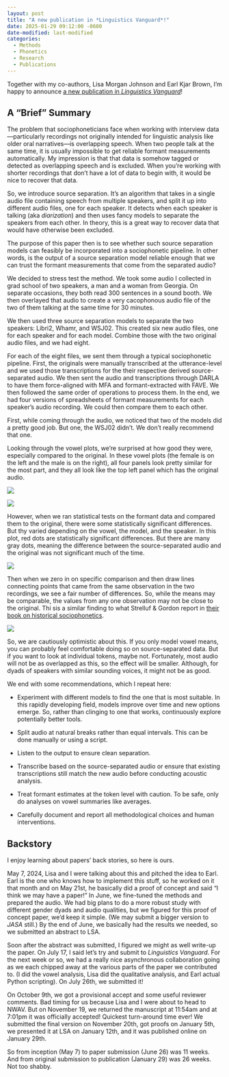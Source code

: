 ```yaml
---
layout: post
title: "A new publication in *Linguistics Vanguard*!"
date: 2025-01-29 09:12:00 -0600
date-modified: last-modified
categories: 
  - Methods
  - Phonetics
  - Research
  - Publications 
---
```


Together with my co-authors, Lisa Morgan Johnson and Earl Kjar Brown, I'm happy to announce [a new publication in *Linguistics Vanguard*](https://www.degruyter.com/document/doi/10.1515/lingvan-2024-0152/html)! 

## A "Brief" Summary

The problem that sociophoneticians face when working with interview data---particularly recordings not originally intended for linguistic analysis like older oral narratives---is overlapping speech. When two people talk at the same time, it is usually impossible to get reliable formant measurements automatically. My impression is that that data is somehow tagged or detected as overlapping speech and is excluded. When you're working with shorter recordings that don't have a lot of data to begin with, it would be nice to recover that data. 

So, we introduce source separation. It's an algorithm that takes in a single audio file containing speech from multiple speakers, and split it up into different audio files, one for each speaker. It detects when each speaker is talking (aka *diarization*) and then uses fancy models to separate the speakers from each other. In theory, this is a great way to recover data that would have otherwise been excluded. 

The purpose of this paper then is to see whether such source separation models can feasibly be incorporated into a sociophonetic pipeline. In other words, is the output of a source separation model reliable enough that we can trust the formant measurements that come from the separated audio?

We decided to stress test the method. We took some audio I collected in grad school of two speakers, a man and a woman from Georgia. On separate occasions, they both read 300 sentences in a sound booth. We then overlayed that audio to create a very cacophonous audio file of the two of them talking at the same time for 30 minutes. 

We then used three source separation models to separate the two speakers: Libri2, Whamr, and WSJ02. This created six new audio files, one for each speaker and for each model. Combine those with the two original audio files, and we had eight. 

For each of the eight files, we sent them through a typical sociophonetic pipeline. First, the originals were manually transcribed at the utterance-level and we used those transcriptions for the their respective derived source-separated audio. We then sent the audio and transcriptions through DARLA to have them force-aligned with MFA and formant-extracted with FAVE. We then followed the same order of operations to process them. In the end, we had four versions of spreadsheets of formant measurements for each speaker's audio recording. We could then compare them to each other. 

First, while coming through the audio, we noticed that two of the models did a pretty good job. But one, the WSJ02 didn't. We don't really recommend that one.

Looking through the vowel plots, we're surprised at how good they were, especially compared to the original. In these vowel plots (the female is on the left and the male is on the right), all four panels look pretty similar for the most part, and they all look like the top left panel which has the original audio.

:::{layout-ncol=2}
![](female.png)

![](male.png)
:::


However, when we ran statistical tests on the formant data and compared them to the original, there were some statistically significant differences. But thy varied depending on the vowel, the model, and the speaker. In this plot, red dots are statistically significant differences. But there are many gray dots, meaning the difference between the source-separated audio and the original was not significant much of the time.

![](pairwise_comparisons.png)

Then when we zero in on specific comparison and then draw lines connecting points that came from the same observation in the two recordings, we see a fair number of differences. So, while the means may be comparable, the values from any one observation may not be close to the original. Thi sis a similar finding to what Strelluf & Gordon report in [their book on historical sociophonetics](https://rowman.com/ISBN/9781498597265/The-Origins-of-Missouri-English-A-Historical-Sociophonetic-Analysis). 

![](boxplot_comparisons.png)

So, we are cautiously optimistic about this. If you only model vowel means, you can probably feel comfortable doing so on source-separated data. But if you want to look at individual tokens, maybe not. Fortunately, most audio will not be as overlapped as this, so the effect will be smaller. Although, for dyads of speakers with similar sounding voices, it might not be as good. 

We end with some recommendations, which I repeat here:

* Experiment with different models to find the one that is most suitable. In this rapidly developing field, models improve over time and new options emerge. So, rather than clinging to one that works, continuously explore potentially better tools.

* Split audio at natural breaks rather than equal intervals. This can be done manually or using a script.

* Listen to the output to ensure clean separation.

* Transcribe based on the source-separated audio or ensure that existing transcriptions still match the new audio before conducting acoustic analysis.

* Treat formant estimates at the token level with caution. To be safe, only do analyses on vowel summaries like averages.

* Carefully document and report all methodological choices and human interventions.

## Backstory

I enjoy learning about papers' back stories, so here is ours.

May 7, 2024, Lisa and I were talking about this and pitched the idea to Earl. Earl is the one who knows how to implement this stuff, so he worked on it that month and on May 21st, he basically did a proof of concept and said "I think we may have a paper!" In June, we fine-tuned the methods and prepared the audio. We had big plans to do a more robust study with different gender dyads and audio qualities, but we figured for this proof of concept paper, we'd keep it simple. (We may submit a bigger version to *JASA* still.) By the end of June, we basically had the results we needed, so we submitted an abstract to LSA.

Soon after the abstract was submitted, I figured we might as well write-up the paper. On July 17, I said let's try and submit to *Linguistics Vanguard*. For the next week or so, we had a really nice asynchronous collaboration going as we each chipped away at the various parts of the paper we contributed to. (I did the vowel analysis, Lisa did the qualitative analysis, and Earl actual Python scripting). On July 26th, we submitted it!

On October 9th, we got a provisional accept and some useful reviewer comments. Bad timing for us because Lisa and I were about to head to NWAV. But on November 19, we returned the manuscript at 11:54am and at 7:01pm it was officially accepted! Quickest turn-around time ever! We submitted the final version on November 20th, got proofs on January 5th, we presented it at LSA on January 12th, and it was published online on January 29th. 

So from inception (May 7) to paper submission (June 26) was 11 weeks. And from original submission to publication (January 29) was 26 weeks. Not too shabby. 